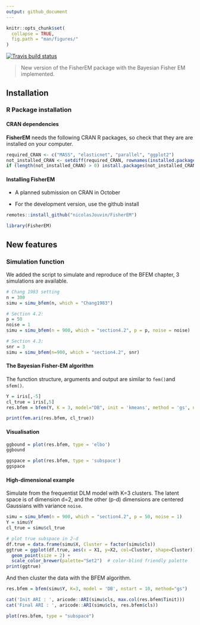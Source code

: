 ```yaml
---
output: github_document
---
```


```r
knitr::opts_chunk$set(
  collapse = TRUE,
  fig.path = "man/figures/"
)
```

<!-- badges: start -->
[![Travis build status](https://travis-ci.com/nicolasJouvin/FisherEM.svg?branch=master)](https://travis-ci.com/nicolasJouvin/FisherEM)
<!-- badges: end -->

> New version of the FisherEM package with the Bayesian Fisher EM implemented. 

<!-- Not math in github md files -->
<!-- ## The Bayesian Discriminative Latent Mixture model -->

<!-- \begin{align*} -->
<!--  \mu_k & \sim \mathcal{N}_d(0_d, \lambda I_d), \\ -->
<!--  x_i & \sim \sum_k \pi_k  \mathcal{N}_d(\mu_k, \Sigma_k), \\ -->
<!--  y_i \mid x_i, \epsilon_i & \sim \mathcal{N}_p(U x_i, U \Sigma_k U^\top). -->
<!-- \end{align*} -->

## Installation

### R Package installation

#### CRAN dependencies

**FisherEM** needs the following CRAN R packages, so check that they are are installed on your computer.

```r
required_CRAN <- c("MASS", "elasticnet", "parallel", "ggplot2")
not_installed_CRAN <- setdiff(required_CRAN, rownames(installed.packages()))
if (length(not_installed_CRAN) > 0) install.packages(not_installed_CRAN)
```


#### Installing FisherEM

- A planned submission on CRAN in October

<!-- # ```{r package CRAN, eval = FALSE} -->
<!-- # install.packages("FisherEM") -->
<!-- # ``` -->

- For the development version, use the github install

```r
remotes::install_github("nicolasJouvin/FisherEM")
```

```r
library(FisherEM)
```

<!-- - For a specific tagged release, use -->

<!-- ```{r package tag, eval = FALSE} -->
<!-- remotes::install_github("nicolasJouvin/FisherEM@tag_number") -->
<!-- ``` -->

## New features 

### Simulation function

We added the script to simulate and reproduce of the BFEM chapter, 3 simulations are available.
```r
# Chang 1983 setting
n = 300
simu = simu_bfem(n, which = "Chang1983")

# Section 4.2: 
p = 50
noise = 1
simu = simu_bfem(n = 900, which = "section4.2", p = p, noise = noise)

# Section 4.3: 
snr = 3
simu = simu_bfem(n=900, which = "section4.2", snr)
```


#### The Bayesian Fisher-EM algorithm

The function structure, arguments and output are similar to `fem()`and `sfem()`.

```r
Y = iris[,-5]
cl_true = iris[,5]
res.bfem = bfem(Y, K = 3, model="DB", init = 'kmeans', method = 'gs', nstart = 10)

print(fem.ari(res.bfem, cl_true))
```

#### Visualisation

```r
ggbound = plot(res.bfem, type = 'elbo')
ggbound
```
```r
ggspace = plot(res.bfem, type = 'subspace')
ggspace
```

#### High-dimensional example

Simulate from the frequentist DLM model with K=3 clusters. The latent space is of dimension d=2, and the other (p-d) dimensions are centered Gaussians with variance `noise`. 
<!-- \begin{align*} -->
<!-- 	\mu_k = 3 \; (0, k)^\top  & &  \Sigma_{k} = \begin{pmatrix} -->
<!-- 	1.5 & 0.75 \\ -->
<!-- 	0.75 & 0.45 -->
<!-- 	\end{pmatrix} & & \pi = (0.4, 0.3, 0.3)^\top. -->
<!-- \end{align*} -->


```r
simu = simu_bfem(n = 900, which = "section4.2", p = 50, noise = 1)
Y = simu$Y
cl_true = simu$cl_true

# plot true subspace in 2-d
df.true = data.frame(simu$X, Cluster = factor(simu$cls))
ggtrue = ggplot(df.true, aes(x = X1, y=X2, col=Cluster, shape=Cluster)) +
  geom_point(size = 2) +
  scale_color_brewer(palette="Set2")  # color-blind friendly palette
print(ggtrue)
```
And then cluster the data with the BFEM algorithm.
```r
res.bfem = bfem(simu$Y, K=3, model = 'DB', nstart = 10, method="gs")

cat('Init ARI : ', aricode::ARI(simu$cls, max.col(res.bfem$Tinit)))
cat('Final ARI : ', aricode::ARI(simu$cls, res.bfem$cls))

plot(res.bfem, type = "subspace")
```


